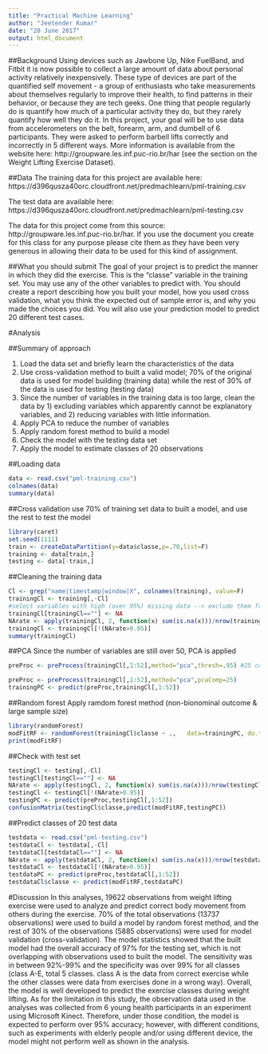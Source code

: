 ---
title: "Practical Machine Learning"
author: "Jeetender Kumar"
date: "20 June 2017"
output: html_document
---

##Background
Using devices such as Jawbone Up, Nike FuelBand, and Fitbit it is now possible to collect a large amount of data about personal activity relatively inexpensively. These type of devices are part of the quantified self movement - a group of enthusiasts who take measurements about themselves regularly to improve their health, to find patterns in their behavior, or because they are tech geeks. One thing that people regularly do is quantify how much of a particular activity they do, but they rarely quantify how well they do it. In this project, your goal will be to use data from accelerometers on the belt, forearm, arm, and dumbell of 6 participants. They were asked to perform barbell lifts correctly and incorrectly in 5 different ways. More information is available from the website here: http://groupware.les.inf.puc-rio.br/har (see the section on the Weight Lifting Exercise Dataset).

##Data
The training data for this project are available here: https://d396qusza40orc.cloudfront.net/predmachlearn/pml-training.csv

The test data are available here: https://d396qusza40orc.cloudfront.net/predmachlearn/pml-testing.csv

The data for this project come from this source: http://groupware.les.inf.puc-rio.br/har. If you use the document you create for this class for any purpose please cite them as they have been very generous in allowing their data to be used for this kind of assignment.

##What you should submit
The goal of your project is to predict the manner in which they did the exercise. This is the "classe" variable in the training set. You may use any of the other variables to predict with. You should create a report describing how you built your model, how you used cross validation, what you think the expected out of sample error is, and why you made the choices you did. You will also use your prediction model to predict 20 different test cases.

#Analysis

##Summary of approach

1. Load the data set and briefly learn the characteristics of the data
2. Use cross-validation method to built a valid model; 70% of the original data is used for model building (training data) while the rest of 30% of the data is used for testing (testing data)
3. Since the number of variables in the training data is too large, clean the data by 1) excluding variables which apparently cannot be explanatory variables, and 2) reducing variables with little information.
4. Apply PCA to reduce the number of variables
5. Apply random forest method to build a model
6. Check the model with the testing data set
7. Apply the model to estimate classes of 20 observations

##Loading data
```{r,warning=F,results='hide'}
data <- read.csv("pml-training.csv")
colnames(data)
summary(data)
```
##Cross validation
use 70% of training set data to built a model, and use the rest to test the model
```{r,warning=F,message=FALSE}
library(caret)
set.seed(1111)
train <- createDataPartition(y=data$classe,p=.70,list=F)
training <- data[train,]
testing <- data[-train,]
```
##Cleaning the training data
```{r,results='hide'}
Cl <- grep("name|timestamp|window|X", colnames(training), value=F) 
trainingCl <- training[,-Cl]
#select variables with high (over 95%) missing data --> exclude them from the analysis
trainingCl[trainingCl==""] <- NA
NArate <- apply(trainingCl, 2, function(x) sum(is.na(x)))/nrow(trainingCl)
trainingCl <- trainingCl[!(NArate>0.95)]
summary(trainingCl)
```
##PCA
Since the number of variables are still over 50, PCA is applied
```{r}
preProc <- preProcess(trainingCl[,1:52],method="pca",thresh=.95) #25 components are required

preProc <- preProcess(trainingCl[,1:52],method="pca",pcaComp=25) 
trainingPC <- predict(preProc,trainingCl[,1:52])
```

##Random forest
Apply ramdom forest method (non-bionominal outcome & large sample size)
```{r,warning=F,message=FALSE}
library(randomForest)
modFitRF <- randomForest(trainingCl$classe ~ .,   data=trainingPC, do.trace=F)
print(modFitRF)
```

##Check with test set
```{r}
testingCl <- testing[,-Cl]
testingCl[testingCl==""] <- NA
NArate <- apply(testingCl, 2, function(x) sum(is.na(x)))/nrow(testingCl)
testingCl <- testingCl[!(NArate>0.95)]
testingPC <- predict(preProc,testingCl[,1:52])
confusionMatrix(testingCl$classe,predict(modFitRF,testingPC))
```
##Predict classes of 20 test data
```{r}
testdata <- read.csv("pml-testing.csv")
testdataCl <- testdata[,-Cl]
testdataCl[testdataCl==""] <- NA
NArate <- apply(testdataCl, 2, function(x) sum(is.na(x)))/nrow(testdataCl)
testdataCl <- testdataCl[!(NArate>0.95)]
testdataPC <- predict(preProc,testdataCl[,1:52])
testdataCl$classe <- predict(modFitRF,testdataPC)
```
#Discussion
In this analyses, 19622 observations from weight lifting exercise were used to analyze and predict correct body movement from others during the exercise. 70% of the total observations (13737 observations) were used to build a model by random forest method, and the rest of 30% of the observations (5885 observations) were used for model validation (cross-validation). The model statistics showed that the built model had the overall accuracy of 97% for the testing set, which is not overlapping with observations used to built the model. The sensitivity was in between 92%-99% and the specificity was over 99% for all classes (class A-E, total 5 classes. class A is the data from correct exercise while the other classes were data from exercises done in a wrong way). Overall, the model is well developed to predict the exercise classes during weight lifting. As for the limitation in this study, the observation data used in the analyses was collected from 6 young health participants in an experiment using Microsoft Kinect. Therefore, under those condition, the model is expected to perform over 95% accuracy; however, with different conditions, such as experiments with elderly people and/or using different device, the model might not perform well as shown in the analysis.